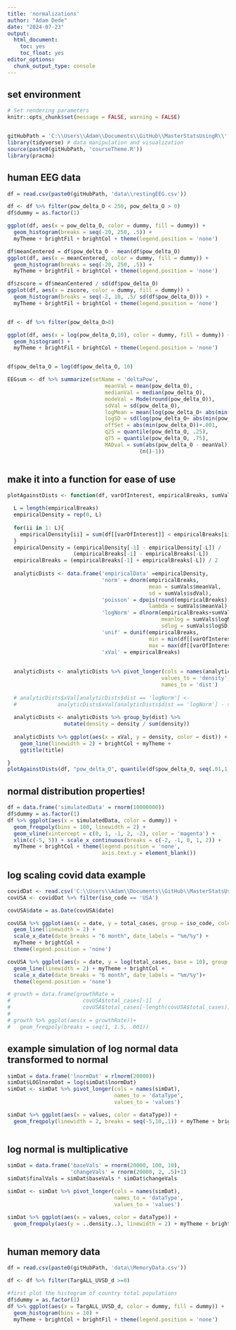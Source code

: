 ```yaml
---
title: 'normalizations'
author: "Adam Dede"
date: "2024-07-23"
output:
  html_document:
    toc: yes
    toc_float: yes
editor_options:
  chunk_output_type: console
---
```



## set environment

```r

# Set rendering parameters
knitr::opts_chunk$set(message = FALSE, warning = FALSE)


gitHubPath = 'C:\\Users\\Adam\\Documents\\GitHub\\MasterStatsUsingR\\'
library(tidyverse) # data manipulation and visualization
source(paste0(gitHubPath, 'courseTheme.R'))
library(pracma)

```
## human EEG data 

```r

df = read.csv(paste0(gitHubPath, 'data\\restingEEG.csv'))

df <- df %>% filter(pow_delta_O < 250, pow_delta_O > 0)
df$dummy = as.factor(1) 

ggplot(df, aes(x = pow_delta_O, color = dummy, fill = dummy)) + 
  geom_histogram(breaks = seq(-20, 250, .5)) + 
  myTheme + brightFil + brightCol + theme(legend.position = 'none')

df$meanCentered = df$pow_delta_O - mean(df$pow_delta_O)
ggplot(df, aes(x = meanCentered, color = dummy, fill = dummy)) + 
  geom_histogram(breaks = seq(-20, 250, .5)) + 
  myTheme + brightFil + brightCol + theme(legend.position = 'none')

df$zscore = df$meanCentered / sd(df$pow_delta_O)
ggplot(df, aes(x = zscore, color = dummy, fill = dummy)) + 
  geom_histogram(breaks = seq(-2, 10, .5/ sd(df$pow_delta_O))) + 
  myTheme + brightFil + brightCol + theme(legend.position = 'none')


df <- df %>% filter(pow_delta_O>0)

ggplot(df, aes(x = log(pow_delta_O,10), color = dummy, fill = dummy)) + 
  geom_histogram() + 
  myTheme + brightFil + brightCol + theme(legend.position = 'none')


df$pow_delta_O = log(df$pow_delta_O, 10)

EEGsum <- df %>% summarize(setName = 'deltaPow', 
                               meanVal = mean(pow_delta_O), 
                               medianVal = median(pow_delta_O), 
                               modeVal = Mode(round(pow_delta_O)), 
                               sdVal = sd(pow_delta_O), 
                               logMean = mean(log(pow_delta_O+ abs(min(pow_delta_O))+.001)),
                               logSD = sd(log(pow_delta_O+ abs(min(pow_delta_O))+.001)), 
                               offSet = abs(min(pow_delta_O))+.001, 
                               q25 = quantile(pow_delta_O, .25), 
                               q75 = quantile(pow_delta_O, .75), 
                               MADval = sum(abs(pow_delta_O - meanVal)) / 
                                          (n()-1)) 



```

## make it into a function for ease of use

```r

plotAgainstDists <- function(df, varOfInterest, empiricalBreaks, sumVals, title){

  L = length(empiricalBreaks)
  empiricalDensity = rep(0, L)
  
  for(ii in 1: L){
    empiricalDensity[ii] = sum(df[[varOfInterest]] < empiricalBreaks[ii])
  }
  empiricalDensity = (empiricalDensity[-1] - empiricalDensity[-L]) / 
                     (empiricalBreaks[-1] - empiricalBreaks[-L]) 
  empiricalBreaks = (empiricalBreaks[-1] + empiricalBreaks[-L]) / 2
  
  analyticDists <- data.frame('empiricalData' =empiricalDensity,
                              'norm' = dnorm(empiricalBreaks, 
                                             mean = sumVals$meanVal, 
                                             sd = sumVals$sdVal),
                              'poisson' = dpois(round(empiricalBreaks), 
                                             lambda = sumVals$meanVal), 
                              'logNorm' = dlnorm(empiricalBreaks+sumVals$offSet, 
                                                 meanlog = sumVals$logMean, 
                                                 sdlog = sumVals$logSD), 
                              'unif' = dunif(empiricalBreaks, 
                                             min = min(df[[varOfInterest]]), 
                                             max = max(df[[varOfInterest]])), 
                              'xVal' = empiricalBreaks)
  
  
  analyticDists <- analyticDists %>% pivot_longer(cols = names(analyticDists)[-6], 
                                                 values_to = 'density', 
                                                 names_to = 'dist')
  
  # analyticDists$xVal[analyticDists$dist == 'logNorm'] <- 
  #             analyticDists$xVal[analyticDists$dist == 'logNorm'] - sumVals$offSet
  
  analyticDists <- analyticDists %>% group_by(dist) %>%
                  mutate(density = density / sum(density))
  
  analyticDists %>% ggplot(aes(x = xVal, y = density, color = dist)) + 
    geom_line(linewidth = 2) + brightCol + myTheme + 
    ggtitle(title)

}
plotAgainstDists(df, "pow_delta_O", quantile(df$pow_delta_O, seq(.01,1,.025)), EEGsum, "title")


```
## normal distribution properties! 

```r

df = data.frame('simulatedData' = rnorm(10000000))
df$dummy = as.factor(1)
df %>% ggplot(aes(x = simulatedData, color = dummy)) + 
  geom_freqpoly(bins = 100, linewidth = 2) + 
  geom_vline(xintercept = c(0, 1, -1, 2, -2), color = 'magenta') +
  xlim(c(-5, 5)) + scale_x_continuous(breaks = c(-2, -1, 0, 1, 2)) + 
  myTheme + brightCol + theme(legend.position = 'none', 
                              axis.text.y = element_blank())

```

## log scaling covid data example

``` r

covidDat <- read.csv('C:\\Users\\Adam\\Documents\\GitHub\\MasterStatsUsingR\\data\\owid-covid-data.csv')
covUSA <- covidDat %>% filter(iso_code == 'USA')

covUSA$date = as.Date(covUSA$date)

covUSA %>% ggplot(aes(x = date, y = total_cases, group = iso_code, color = iso_code)) + 
  geom_line(linewidth = 2) + 
  scale_x_date(date_breaks = "6 month", date_labels = "%m/%y") +
  myTheme + brightCol + 
  theme(legend.position = 'none')

covUSA %>% ggplot(aes(x = date, y = log(total_cases, base = 10), group = iso_code, color = iso_code)) + 
  geom_line(linewidth = 2) + myTheme + brightCol + 
  scale_x_date(date_breaks = "6 month", date_labels = "%m/%y")+
  theme(legend.position = 'none')

# growth = data.frame(growthRate = 
#                       covUSA$total_cases[-1]  / 
#                       covUSA$total_cases[-length(covUSA$total_cases)])
# 
# growth %>% ggplot(aes(x = growthRate))+
#   geom_freqpoly(breaks = seq(1, 1.5, .001))


```

## example simulation of log normal data transformed to normal

```r

simDat = data.frame('lnormDat' = rlnorm(20000))
simDat$LOGlnormDat = log(simDat$lnormDat)
simDat <- simDat %>% pivot_longer(cols = names(simDat), 
                                  names_to = 'dataType', 
                                  values_to = 'values')

simDat %>% ggplot(aes(x = values, color = dataType)) + 
  geom_freqpoly(linewidth = 2, breaks = seq(-5,10,.1)) + myTheme + brightCol



```

## log normal is multiplicative

```r

simDat = data.frame('baseVals' = rnorm(20000, 100, 10),
                    'changeVals' = rnorm(20000, 2, .5)+1)
simDat$finalVals = simDat$baseVals * simDat$changeVals

simDat <- simDat %>% pivot_longer(cols = names(simDat), 
                                  names_to = 'dataType', 
                                  values_to = 'values')

simDat %>% ggplot(aes(x = values, color = dataType)) + 
  geom_freqpoly(aes(y = ..density..), linewidth = 2) + myTheme + brightCol



```

## human memory data 

```r

df = read.csv(paste0(gitHubPath, 'data\\MemoryData.csv'))

df <- df %>% filter(TargALL_UVSD_d >=0)

#first plot the histogram of country total populations 
df$dummy = as.factor(1)
df %>% ggplot(aes(x = TargALL_UVSD_d, color = dummy, fill = dummy)) + 
  geom_histogram(bins = 10) + 
  myTheme + brightCol + brightFil + theme(legend.position = 'none')

```